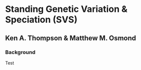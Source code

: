 # Standing Genetic Variation & Speciation (SVS)
## Ken A. Thompson & Matthew M. Osmond

### Background

Test